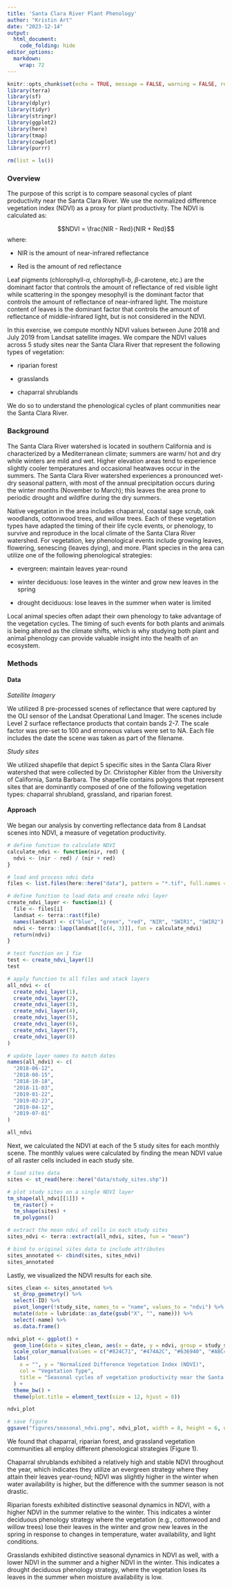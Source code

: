 ```yaml
---
title: 'Santa Clara River Plant Phenology'
author: "Kristin Art"
date: "2023-12-14"
output:   
  html_document:
    code_folding: hide
editor_options: 
  markdown: 
    wrap: 72
---
```


```r
knitr::opts_chunk$set(echo = TRUE, message = FALSE, warning = FALSE, results = FALSE)
library(terra)
library(sf)
library(dplyr)
library(tidyr)
library(stringr)
library(ggplot2)
library(here)
library(tmap)
library(cowplot)
library(purrr)

rm(list = ls())
```

### Overview

The purpose of this script is to compare seasonal cycles of plant
productivity near the Santa Clara River. We use the normalized
difference vegetation index (NDVI) as a proxy for plant productivity.
The NDVI is calculated as:

$$NDVI = \frac{NIR - Red}{NIR + Red}$$ where:

-   NIR is the amount of near-infrared reflectance

-   Red is the amount of red reflectance

Leaf pigments (chlorophyll-*a*, chlorophyll-*b*, $\beta$-carotene, etc.)
are the dominant factor that controls the amount of reflectance of red
visible light while scattering in the spongey mesophyll is the dominant
factor that controls the amount of reflectance of near-infrared light.
The moisture content of leaves is the dominant factor that controls the
amount of reflectance of middle-infrared light, but is not considered in
the NDVI.

In this exercise, we compute monthly NDVI values between June 2018 and
July 2019 from Landsat satellite images. We compare the NDVI values
across 5 study sites near the Santa Clara River that represent the
following types of vegetation:

-   riparian forest

-   grasslands

-   chaparral shrublands

We do so to understand the phenological cycles of plant communities near
the Santa Clara River.

### Background

The Santa Clara River watershed is located in southern California and is
characterized by a Mediterranean climate; summers are warm/ hot and dry
while winters are mild and wet. Higher elevation areas tend to
experience slightly cooler temperatures and occasional heatwaves occur
in the summers. The Santa Clara River watershed experiences a pronounced
wet-dry seasonal pattern, with most of the annual precipitation occurs
during the winter months (November to March); this leaves the area prone
to periodic drought and wildfire during the dry summers.

Native vegetation in the area includes chaparral, coastal sage scrub,
oak woodlands, cottonwood trees, and willow trees. Each of these
vegetation types have adapted the timing of their life cycle events, or
phenology, to survive and reproduce in the local climate of the Santa
Clara River watershed. For vegetation, key phenological events include
growing leaves, flowering, senescing (leaves dying), and more. Plant
species in the area can utilize one of the following phenological
strategies:

-   evergreen: maintain leaves year-round

-   winter deciduous: lose leaves in the winter and grow new leaves in
    the spring

-   drought deciduous: lose leaves in the summer when water is limited

Local animal species often adapt their own phenology to take advantage
of the vegetation cycles. The timing of such events for both plants and
animals is being altered as the climate shifts, which is why studying
both plant and animal phenology can provide valuable insight into the
health of an ecosystem.

### Methods

#### Data

*Satellite Imagery* 

We utilized 8 pre-processed scenes of reflectance
that were captured by the OLI sensor of the Landsat Operational Land
Imager. The scenes include Level 2 surface reflectance products that
contain bands 2-7. The scale factor was pre-set to 100 and erroneous
values were set to NA. Each file includes the date the scene was taken
as part of the filename.

*Study sites*

We utilized shapefile that depict 5 specific sites in the Santa Clara River watershed that were collected by Dr. Christopher Kibler from the University of California, Santa Barbara. The shapefile contains polygons that represent sites that are dominantly composed of one of the following vegetation types: chaparral shrubland, grassland, and riparian forest. 

#### Approach
We began our analysis by converting reflectance data from 8 Landsat scenes into NDVI, a measure of vegetation productivity.

```r
# define function to calculate NDVI
calculate_ndvi <- function(nir, red) {
  ndvi <- (nir - red) / (nir + red)
}

# load and process ndvi data
files <- list.files(here::here("data"), pattern = "*.tif", full.names = TRUE)

# define function to load data and create ndvi layer
create_ndvi_layer <- function(i) {
  file <- files[i]
  landsat <- terra::rast(file)
  names(landsat) <- c("blue", "green", "red", "NIR", "SWIR1", "SWIR2")
  ndvi <- terra::lapp(landsat[[c(4, 3)]], fun = calculate_ndvi)
  return(ndvi)
}

# test function on 1 fie
test <- create_ndvi_layer(1)
test

# apply function to all files and stack layers
all_ndvi <- c(
  create_ndvi_layer(1),
  create_ndvi_layer(2),
  create_ndvi_layer(3),
  create_ndvi_layer(4),
  create_ndvi_layer(5),
  create_ndvi_layer(6),
  create_ndvi_layer(7),
  create_ndvi_layer(8)
)

# update layer names to match dates
names(all_ndvi) <- c(
  "2018-06-12",
  "2018-08-15",
  "2018-10-18",
  "2018-11-03",
  "2019-01-22",
  "2019-02-23",
  "2019-04-12",
  "2019-07-01"
)

all_ndvi
```

Next, we calculated the NDVI at each of the 5 study sites for each monthly scene. The monthly values were calculated by finding the mean NDVI value of all raster cells included in each study site. 
```r
# load sites data
sites <- st_read(here::here("data/study_sites.shp"))

# plot study sites on a single NDVI layer
tm_shape(all_ndvi[[1]]) +
  tm_raster() +
  tm_shape(sites) +
  tm_polygons()
```

```r
# extract the mean ndvi of cells in each study sites
sites_ndvi <- terra::extract(all_ndvi, sites, fun = "mean")

# bind to original sites data to include attributes
sites_annotated <- cbind(sites, sites_ndvi)
sites_annotated
```

Lastly, we visualized the NDVI results for each site.
```r
sites_clean <- sites_annotated %>%
  st_drop_geometry() %>%
  select(-ID) %>%
  pivot_longer(!study_site, names_to = "name", values_to = "ndvi") %>%
  mutate(date = lubridate::as_date(gsub("X", "", name))) %>%
  select(-name) %>%
  as.data.frame()
```

```r
ndvi_plot <- ggplot() +
  geom_line(data = sites_clean, aes(x = date, y = ndvi, group = study_site, col = study_site), linewidth = 1.5) +
  scale_color_manual(values = c("#824C71", "#474A2C", "#636940", "#ABC4AB", "#C97D60"), labels = c("Chaparral", "Riparian Forest 1", "Riparian Forest 2", "Riparian Forest 3", "Grassland")) +
  labs(
    x = "", y = "Normalized Difference Vegetation Index (NDVI)",
    col = "Vegetation Type",
    title = "Seasonal cycles of vegetation productivity near the Santa Clara River"
  ) +
  theme_bw() +
  theme(plot.title = element_text(size = 12, hjust = 0))

ndvi_plot

# save figure
ggsave("figures/seasonal_ndvi.png", ndvi_plot, width = 8, height = 6, units = "in")
```

We found that chaparral, riparian forest, and grassland vegetation communities all employ different phenological strategies (Figure 1). 

Chaparral shrublands exhibited a relatively high and stable NDVI throughout the year, which indicates they utilize an evergreen strategy where they attain their leaves year-round; NDVI was slightly higher in the winter when water availability is higher, but the difference with the summer season is not drastic. 

Riparian forests exhibited distinctive seasonal dynamics in NDVI, with a higher NDVI in the summer relative to the winter. This indicates a winter deciduous phenology strategy where the vegetation (e.g., cottonwood and willow trees) lose their leaves in the winter and grow new leaves in the spring in response to changes in temperature, water availability, and light conditions.

Grasslands exhibited distinctive seasonal dynamics in NDVI as well, with a lower NDVI in the summer and a higher NDVI in the winter. This indicates a drought deciduous phenology strategy, where the vegetation loses its leaves in the summer when moisture availability is low. 
